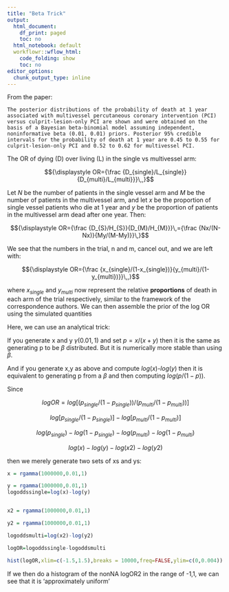 ```yaml
---
title: "Beta Trick"
output:
  html_document:
    df_print: paged
    toc: no
  html_notebook: default
  workflowr::wflow_html:
    code_folding: show
    toc: no
editor_options:
  chunk_output_type: inline
---
```




From the paper:

```
The posterior distributions of the probability of death at 1 year associated with multivessel percutaneous coronary intervention (PCI) versus culprit-lesion-only PCI are shown and were obtained on the basis of a Bayesian beta-binomial model assuming independent, noninformative beta (0.01, 0.01) priors. Posterior 95% credible intervals for the probability of death at 1 year are 0.45 to 0.55 for culprit-lesion-only PCI and 0.52 to 0.62 for multivessel PCI.
```


The OR of dying (D) over living (L) in the single vs multivessel arm:

$${\displaystyle OR={\frac {D_{single}/L_{single}}{D_{multi}/L_{multi}}}\,,}$$

Let $N$ be the number of patients in the single vessel arm and $M$ be the number of patients in the multivessel arm, and let $x$ be the proportion of single vessel patients who die at 1 year and $y$ be the proportion of patients in the multivessel arm dead after one year. Then:

$${\displaystyle OR={\frac {D_{S}/H_{S}}{D_{M}/H_{M}}}\,={\frac {Nx/(N-Nx)}{My/(M-My)}}\,}$$

We see that the numbers in the trial, n and m, cancel out, and we are left with: 

$${\displaystyle OR={\frac {x_{single}/(1-x_{single})}{y_{multi}/(1-y_{multi})}}\,,}$$

where $x_{single}$ and $y_{multi}$ now represent the relative **proportions** of death in each arm of the trial respectively, similar to the framework of the correspondence authors. We can then assemble the prior of the log OR using the simulated quantities

Here, we can use an analytical trick:

If you generate x and y $\gamma(0.01,1)$ and set $p=x/(x+y)$ then it is the same as generating p to be $\beta$ distributed. But it is numerically more stable than using $\beta$.

And if you generate x,y as above and compute $log(x)$-$log(y)$ then it is equivalent to generating p from a $\beta$ and then computing $log(p/(1-p))$. 

Since

$$logOR = log[(p_{single}/(1-p_{single}))/(p_{multi}/(1-p_{multi}))] $$

$$log[p_{single}/(1-p_{single})]-log[p_{multi}/(1-p_{multi})]$$

$$log(p_{single})-log(1-p_{single})-log(p_{multi})-log(1-p_{multi})$$

$$log(x)-log(y)-log(x2)-log(y2)$$


then we merely generate two sets of xs and ys:


```r

x = rgamma(1000000,0.01,1)

y = rgamma(1000000,0.01,1)
logoddssingle=log(x)-log(y)


x2 = rgamma(1000000,0.01,1)

y2 = rgamma(1000000,0.01,1)

logoddsmulti=log(x2)-log(y2)

logOR=logoddssingle-logoddsmulti

hist(logOR,xlim=c(-1.5,1.5),breaks = 10000,freq=FALSE,ylim=c(0,0.004))

```

If we then do a histogram of the nonNA logOR2 in the range of -1,1, we can see that it is 'approximately uniform'


